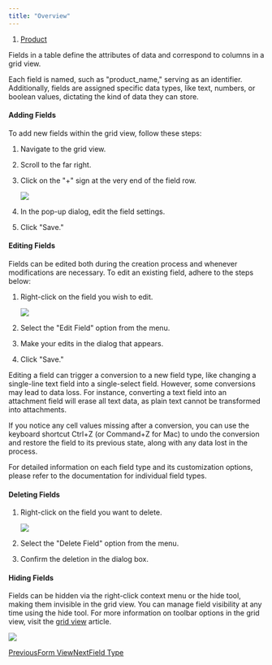 ```yaml
---
title: "Overview"
---
```


1. [Product](/product)

Fields in a table define the attributes of data and correspond to columns in a grid view.

Each field is named, such as "product\_name," serving as an identifier. Additionally, fields are assigned specific data types, like text, numbers, or boolean values, dictating the kind of data they can store.

#### Adding Fields

To add new fields within the grid view, follow these steps:

1. Navigate to the grid view.

2. Scroll to the far right.

3. Click on the "+" sign at the very end of the field row.

   ![](/images/product/files%2Fv0%2Fb%2Fgitbook-x-prod.appspot.com%2Fo%2Fspaces%252FBhOqOioHyh1nx8Bso44d%252Fuploads%252F2UQAD9dyE10QRmBrlLHn%252Fimage.png)

4. In the pop-up dialog, edit the field settings.

5. Click "Save."

#### Editing Fields

Fields can be edited both during the creation process and whenever modifications are necessary. To edit an existing field, adhere to the steps below:

1. Right-click on the field you wish to edit.

   ![](/images/product/files%2Fv0%2Fb%2Fgitbook-x-prod.appspot.com%2Fo%2Fspaces%252FBhOqOioHyh1nx8Bso44d%252Fuploads%252FJIazTUGQYfj7g4qY0g9C%252Fimage.png)

2. Select the "Edit Field" option from the menu.

3. Make your edits in the dialog that appears.

4. Click "Save."

<Accordion title="Considerations for Field Conversion">
  Editing a field can trigger a conversion to a new field type, like changing a single-line text field into a single-select field. However, some conversions may lead to data loss. For instance, converting a text field into an attachment field will erase all text data, as plain text cannot be transformed into attachments.

  If you notice any cell values missing after a conversion, you can use the keyboard shortcut Ctrl+Z (or Command+Z for Mac) to undo the conversion and restore the field to its previous state, along with any data lost in the process.

  For detailed information on each field type and its customization options, please refer to the documentation for individual field types.
</Accordion>

#### Deleting Fields

1. Right-click on the field you want to delete.

   ![](/images/product/files%2Fv0%2Fb%2Fgitbook-x-prod.appspot.com%2Fo%2Fspaces%252FBhOqOioHyh1nx8Bso44d%252Fuploads%252FoNgB6ofvLmsdkO1bU8yb%252Fimage.png)

2. Select the "Delete Field" option from the menu.

3. Confirm the deletion in the dialog box.

#### Hiding Fields

Fields can be hidden via the right-click context menu or the hide tool, making them invisible in the grid view. You can manage field visibility at any time using the hide tool. For more information on toolbar options in the grid view, visit the [grid view](/product/views/view-type/grid-view) article.

![](/images/product/files%2Fv0%2Fb%2Fgitbook-x-prod.appspot.com%2Fo%2Fspaces%252FBhOqOioHyh1nx8Bso44d%252Fuploads%252FkkGkVC51N32wrlzhv3VE%252Fimage.png)

[PreviousForm View](/product/views/view-type/form-view)[NextField Type](/product/fields/field-type)
